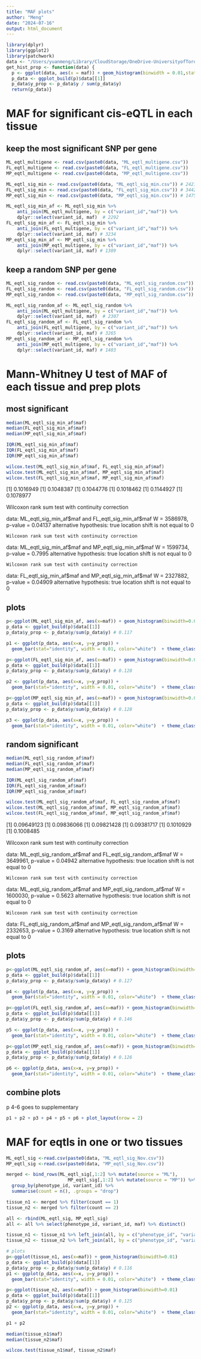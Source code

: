 ```yaml
---
title: "MAF plots"
author: "Meng"
date: "2024-07-16"
output: html_document
---
```

```r
library(dplyr)
library(ggplot2)
library(patchwork)
data <- "/Users/yuanmeng/Library/CloudStorage/OneDrive-UniversityofToronto/Manuscripts/rumex_eqtl/eqtl/"
get_hist_prop <- function(data) {
  p <- ggplot(data, aes(x = maf)) + geom_histogram(binwidth = 0.01,stat="count")
  p_data <- ggplot_build(p)$data[[1]]
  p_data$y_prop <- p_data$y / sum(p_data$y)
  return(p_data)}
```


# MAF for significant cis-eQTL in each tissue

## keep the most significant SNP per gene
```r
ML_eqtl_multigene <- read.csv(paste0(data, "ML_eqtl_multigene.csv"))
FL_eqtl_multigene <- read.csv(paste0(data, "FL_eqtl_multigene.csv"))
MP_eqtl_multigene <- read.csv(paste0(data, "MP_eqtl_multigene.csv"))

ML_eqtl_sig_min <- read.csv(paste0(data, "ML_eqtl_sig_min.csv")) # 2421
FL_eqtl_sig_min <- read.csv(paste0(data, "FL_eqtl_sig_min.csv")) # 3442
MP_eqtl_sig_min <- read.csv(paste0(data, "MP_eqtl_sig_min.csv")) # 1475

ML_eqtl_sig_min_af <- ML_eqtl_sig_min %>% 
    anti_join(ML_eqtl_multigene, by = c("variant_id","maf")) %>% 
    dplyr::select(variant_id, maf)  # 2292
FL_eqtl_sig_min_af <- FL_eqtl_sig_min %>% 
    anti_join(FL_eqtl_multigene, by = c("variant_id","maf")) %>%
    dplyr::select(variant_id, maf) # 3234
MP_eqtl_sig_min_af <- MP_eqtl_sig_min %>% 
    anti_join(MP_eqtl_multigene, by = c("variant_id","maf")) %>%
    dplyr::select(variant_id, maf) # 1389
```

## keep a random SNP per gene
```r
ML_eqtl_sig_random <- read.csv(paste0(data, "ML_eqtl_sig_random.csv"))
FL_eqtl_sig_random <- read.csv(paste0(data, "FL_eqtl_sig_random.csv"))
MP_eqtl_sig_random <- read.csv(paste0(data, "MP_eqtl_sig_random.csv"))

ML_eqtl_sig_random_af <- ML_eqtl_sig_random %>% 
    anti_join(ML_eqtl_multigene, by = c("variant_id","maf")) %>% 
    dplyr::select(variant_id, maf)  # 2307
FL_eqtl_sig_random_af <- FL_eqtl_sig_random %>% 
    anti_join(FL_eqtl_multigene, by = c("variant_id","maf")) %>%
    dplyr::select(variant_id, maf) # 3265
MP_eqtl_sig_random_af <- MP_eqtl_sig_random %>% 
    anti_join(MP_eqtl_multigene, by = c("variant_id","maf")) %>%
    dplyr::select(variant_id, maf) # 1403
```




# Mann-Whitney U test of MAF of each tissue and prep plots
## most significant
```r
median(ML_eqtl_sig_min_af$maf)
median(FL_eqtl_sig_min_af$maf)
median(MP_eqtl_sig_min_af$maf)

IQR(ML_eqtl_sig_min_af$maf)
IQR(FL_eqtl_sig_min_af$maf)
IQR(MP_eqtl_sig_min_af$maf)

wilcox.test(ML_eqtl_sig_min_af$maf, FL_eqtl_sig_min_af$maf)
wilcox.test(ML_eqtl_sig_min_af$maf, MP_eqtl_sig_min_af$maf)
wilcox.test(FL_eqtl_sig_min_af$maf, MP_eqtl_sig_min_af$maf)
```
[1] 0.1016949
[1] 0.1048387
[1] 0.1044776
[1] 0.1018462
[1] 0.1144927
[1] 0.1078977

Wilcoxon rank sum test with continuity correction

data:  ML_eqtl_sig_min_af\$maf and FL_eqtl_sig_min_af$maf
W = 3586978, p-value = 0.04137
alternative hypothesis: true location shift is not equal to 0


	Wilcoxon rank sum test with continuity correction

data:  ML_eqtl_sig_min_af\$maf and MP_eqtl_sig_min_af$maf
W = 1599734, p-value = 0.7995
alternative hypothesis: true location shift is not equal to 0


	Wilcoxon rank sum test with continuity correction

data:  FL_eqtl_sig_min_af\$maf and MP_eqtl_sig_min_af$maf
W = 2327882, p-value = 0.04909
alternative hypothesis: true location shift is not equal to 0


## plots
```r
p<-ggplot(ML_eqtl_sig_min_af, aes(x=maf)) + geom_histogram(binwidth=0.01) 
p_data <- ggplot_build(p)$data[[1]]
p_data$y_prop <- p_data$y/sum(p_data$y) # 0.117

p1 <- ggplot(p_data, aes(x=x, y=y_prop)) +
  geom_bar(stat="identity", width = 0.01, color="white")  + theme_classic() + ggtitle("a")+ labs(x="MAF", y="Proportion")+ theme(text = element_text(size = 10)) + ylim(0, 0.13)+ geom_vline(xintercept=0.1016949, color = "red",linetype="dashed")

p<-ggplot(FL_eqtl_sig_min_af, aes(x=maf)) + geom_histogram(binwidth=0.01) 
p_data <- ggplot_build(p)$data[[1]]
p_data$y_prop <- p_data$y/sum(p_data$y) # 0.128

p2 <- ggplot(p_data, aes(x=x, y=y_prop)) +
  geom_bar(stat="identity", width = 0.01, color="white")  + theme_classic() + ggtitle("b")+ labs(x="MAF", y="Proportion")+ theme(text = element_text(size = 10)) + ylim(0, 0.13)+ geom_vline(xintercept=0.1048387, color = "red",linetype="dashed")

p<-ggplot(MP_eqtl_sig_min_af, aes(x=maf)) + geom_histogram(binwidth=0.01) 
p_data <- ggplot_build(p)$data[[1]]
p_data$y_prop <- p_data$y/sum(p_data$y) # 0.128

p3 <- ggplot(p_data, aes(x=x, y=y_prop)) +
  geom_bar(stat="identity", width = 0.01, color="white")  + theme_classic() + ggtitle("c")+ labs(x="MAF", y="Proportion")+ theme(text = element_text(size = 10)) + ylim(0, 0.13)+ geom_vline(xintercept=0.1044776, color = "red",linetype="dashed")
```



## random significant
```r
median(ML_eqtl_sig_random_af$maf)
median(FL_eqtl_sig_random_af$maf)
median(MP_eqtl_sig_random_af$maf)

IQR(ML_eqtl_sig_random_af$maf)
IQR(FL_eqtl_sig_random_af$maf)
IQR(MP_eqtl_sig_random_af$maf)

wilcox.test(ML_eqtl_sig_random_af$maf, FL_eqtl_sig_random_af$maf)
wilcox.test(ML_eqtl_sig_random_af$maf, MP_eqtl_sig_random_af$maf)
wilcox.test(FL_eqtl_sig_random_af$maf, MP_eqtl_sig_random_af$maf)
```
[1] 0.09649123
[1] 0.09836066
[1] 0.09821428
[1] 0.09381717
[1] 0.1010929
[1] 0.1008485

Wilcoxon rank sum test with continuity correction

data:  ML_eqtl_sig_random_af\$maf and FL_eqtl_sig_random_af$maf
W = 3649961, p-value = 0.04942
alternative hypothesis: true location shift is not equal to 0


	Wilcoxon rank sum test with continuity correction

data:  ML_eqtl_sig_random_af\$maf and MP_eqtl_sig_random_af$maf
W = 1600030, p-value = 0.5623
alternative hypothesis: true location shift is not equal to 0


	Wilcoxon rank sum test with continuity correction

data:  FL_eqtl_sig_random_af\$maf and MP_eqtl_sig_random_af$maf
W = 2332653, p-value = 0.3169
alternative hypothesis: true location shift is not equal to 0


## plots
```r
p<-ggplot(ML_eqtl_sig_random_af, aes(x=maf)) + geom_histogram(binwidth=0.01) 
p_data <- ggplot_build(p)$data[[1]]
p_data$y_prop <- p_data$y/sum(p_data$y) # 0.127

p4 <- ggplot(p_data, aes(x=x, y=y_prop)) +
  geom_bar(stat="identity", width = 0.01, color="white")  + theme_classic() + ggtitle("d")+ labs(x="MAF", y="Proportion")+ theme(text = element_text(size = 10))+ ylim(0, 0.15)+ geom_vline(xintercept=0.09649123, color = "red",linetype="dashed")

p<-ggplot(FL_eqtl_sig_random_af, aes(x=maf)) + geom_histogram(binwidth=0.01) 
p_data <- ggplot_build(p)$data[[1]]
p_data$y_prop <- p_data$y/sum(p_data$y) # 0.146

p5 <- ggplot(p_data, aes(x=x, y=y_prop)) +
  geom_bar(stat="identity", width = 0.01, color="white")  + theme_classic() + ggtitle("e")+ labs(x="MAF", y="Proportion")+ theme(text = element_text(size = 10))+ ylim(0, 0.15)+ geom_vline(xintercept=0.09836066, color = "red",linetype="dashed")

p<-ggplot(MP_eqtl_sig_random_af, aes(x=maf)) + geom_histogram(binwidth=0.01) 
p_data <- ggplot_build(p)$data[[1]]
p_data$y_prop <- p_data$y/sum(p_data$y) # 0.126

p6 <- ggplot(p_data, aes(x=x, y=y_prop)) +
  geom_bar(stat="identity", width = 0.01, color="white")  + theme_classic() + ggtitle("f")+ labs(x="MAF", y="Proportion")+ theme(text = element_text(size = 10)) + ylim(0, 0.15)+ geom_vline(xintercept=0.09821428, color = "red",linetype="dashed")
```


## combine plots
p 4-6 goes to supplementary
```r
p1 + p2 + p3 + p4 + p5 + p6 + plot_layout(nrow = 2)
```





# MAF for eqtls in one or two tissues
```r
ML_eqtl_sig <-read.csv(paste0(data, "ML_eqtl_sig_Nov.csv"))
MP_eqtl_sig <-read.csv(paste0(data, "MP_eqtl_sig_Nov.csv"))

merged <- bind_rows(ML_eqtl_sig[,1:2] %>% mutate(source = "ML"),
                       MP_eqtl_sig[,1:2] %>% mutate(source = "MP")) %>%
  group_by(phenotype_id, variant_id) %>%
  summarise(count = n(), .groups = "drop")

tissue_n1 <- merged %>% filter(count == 1)
tissue_n2 <- merged %>% filter(count == 2)

all <- rbind(ML_eqtl_sig, MP_eqtl_sig)
all <- all %>% select(phenotype_id, variant_id, maf) %>% distinct()

tissue_n1 <- tissue_n1 %>% left_join(all, by = c("phenotype_id", "variant_id")) # 22738
tissue_n2 <- tissue_n2 %>% left_join(all, by = c("phenotype_id", "variant_id")) # 1696

# plots
p<-ggplot(tissue_n1, aes(x=maf)) + geom_histogram(binwidth=0.01) 
p_data <- ggplot_build(p)$data[[1]]
p_data$y_prop <- p_data$y/sum(p_data$y) # 0.116
p1 <- ggplot(p_data, aes(x=x, y=y_prop)) +
  geom_bar(stat="identity", width = 0.01, color="white")  + theme_classic() + ggtitle("a")+ labs(x="MAF", y="Proportion")+ theme(text = element_text(size = 10)) + ylim(0, 0.13)+ geom_vline(xintercept=0.1016949, color = "red",linetype="dashed")

p<-ggplot(tissue_n2, aes(x=maf)) + geom_histogram(binwidth=0.01) 
p_data <- ggplot_build(p)$data[[1]]
p_data$y_prop <- p_data$y/sum(p_data$y) # 0.125
p2 <- ggplot(p_data, aes(x=x, y=y_prop)) +
  geom_bar(stat="identity", width = 0.01, color="white")  + theme_classic() + ggtitle("b")+ labs(x="MAF", y="Proportion")+ theme(text = element_text(size = 10)) + ylim(0, 0.13)+ geom_vline(xintercept=0.1016949, color = "red",linetype="dashed")

p1 + p2
```

```r
median(tissue_n1$maf)
median(tissue_n2$maf)

wilcox.test(tissue_n1$maf, tissue_n2$maf)
```

